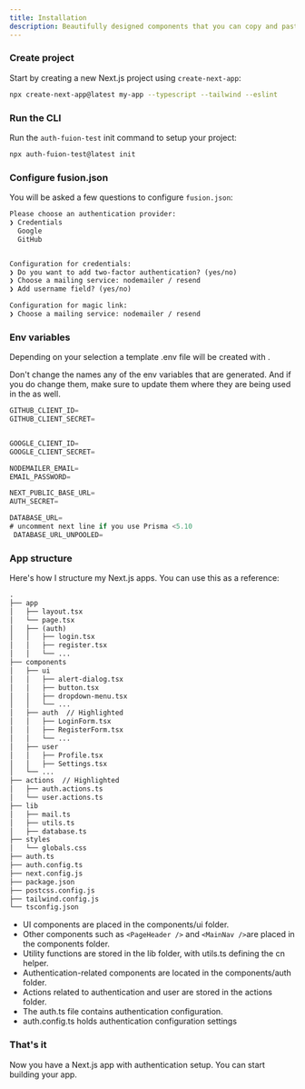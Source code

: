 ```yaml
---
title: Installation
description: Beautifully designed components that you can copy and paste into your apps. Accessible. Customizable. Open Source.
---
```



<Steps>

### Create project

Start by creating a new Next.js project using `create-next-app`:

```bash
npx create-next-app@latest my-app --typescript --tailwind --eslint
```

### Run the CLI

Run the `auth-fuion-test` init command to setup your project:

```bash
npx auth-fuion-test@latest init
```

### Configure fusion.json

You will be asked a few questions to configure `fusion.json`:

```txt showLineNumbers
Please choose an authentication provider:
❯ Credentials
  Google
  GitHub


Configuration for credentials:
❯ Do you want to add two-factor authentication? (yes/no)
❯ Choose a mailing service: nodemailer / resend
❯ Add username field? (yes/no)

Configuration for magic link:
❯ Choose a mailing service: nodemailer / resend
```

### Env variables

Depending on your selection a template .env file will be created with .

Don't change the names any of the env variables that are generated.
And if you do change them, make sure to update them where they are being used in the as well.

```js showLineNumbers
GITHUB_CLIENT_ID=
GITHUB_CLIENT_SECRET=


GOOGLE_CLIENT_ID=
GOOGLE_CLIENT_SECRET=

NODEMAILER_EMAIL=
EMAIL_PASSWORD=

NEXT_PUBLIC_BASE_URL=
AUTH_SECRET=

DATABASE_URL=
# uncomment next line if you use Prisma <5.10
 DATABASE_URL_UNPOOLED=

```

### App structure

Here's how I structure my Next.js apps. You can use this as a reference:

```txt {6-21, }
.
├── app
│   ├── layout.tsx
│   └── page.tsx
│   ├── (auth)
│   │   ├── login.tsx
│   │   ├── register.tsx
│   │   └── ...
├── components
│   ├── ui
│   │   ├── alert-dialog.tsx
│   │   ├── button.tsx
│   │   ├── dropdown-menu.tsx
│   │   └── ...
│   ├── auth  // Highlighted
│   │   ├── LoginForm.tsx
│   │   ├── RegisterForm.tsx
│   │   └── ...
│   ├── user
│   │   ├── Profile.tsx
│   │   ├── Settings.tsx
│   └── ...
├── actions  // Highlighted
│   ├── auth.actions.ts
│   └── user.actions.ts
├── lib
│   ├── mail.ts
│   ├── utils.ts
│   ├── database.ts
├── styles
│   └── globals.css
├── auth.ts
├── auth.config.ts
├── next.config.js
├── package.json
├── postcss.config.js
├── tailwind.config.js
└── tsconfig.json
```

- UI components are placed in the components/ui folder.
- Other components such as `<PageHeader />` and `<MainNav />`are placed in the components folder.
- Utility functions are stored in the lib folder, with utils.ts defining the cn helper.
- Authentication-related components are located in the components/auth folder.
- Actions related to authentication and user are stored in the actions folder.
- The auth.ts file contains authentication configuration.
- auth.config.ts holds authentication configuration settings

### That's it

Now you have a Next.js app with authentication setup. You can start building your app.

</Steps>

